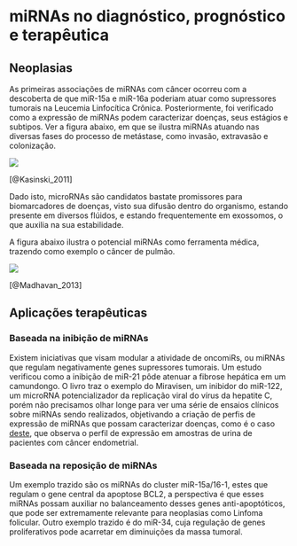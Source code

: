 # miRNAs no diagnóstico, prognóstico e terapêutica

## Neoplasias

As primeiras associações de miRNAs com câncer ocorreu com a descoberta de que miR-15a e miR-16a poderiam atuar como supressores tumorais na Leucemia Linfocítica Crônica. Posteriormente, foi verificado como a expressão de miRNAs podem caracterizar doenças, seus estágios e subtipos. Ver a figura abaixo, em que se ilustra miRNAs atuando nas diversas fases do processo de metástase, como invasão, extravasão e colonização.

![](./pics/metastasemicro.jpg)

[@Kasinski_2011]

Dado isto, microRNAs são candidatos bastate promissores para biomarcadores de doenças, visto sua difusão dentro do organismo, estando presente em diversos flúidos, e estando frequentemente em exossomos, o que auxilia na sua estabilidade.

A figura abaixo ilustra o potencial miRNAs como ferramenta médica, trazendo como exemplo o câncer de pulmão.

![](./pics/mirnasbiomark.jpg)

[@Madhavan_2013]

## Aplicações terapêuticas

### Baseada na inibição de miRNAs

Existem iniciativas que visam modular a atividade de oncomiRs, ou miRNAs que regulam negativamente genes supressores tumorais. Um estudo verificou como a inibição de miR-21 pôde atenuar a fibrose hepática em um camundongo. O livro traz o exemplo do Miravisen, um inibidor do miR-122, um microRNA potencializador da replicação viral do vírus da hepatite C, porém não precisamos olhar longe para ver uma série de ensaios clínicos sobre miRNAs sendo realizados, objetivando a criação de perfis de expressão de miRNAs que possam caracterizar doenças, como é o caso [deste](https://clinicaltrials.gov/ct2/show/NCT03824613), que observa o perfil de expressão em amostras de urina de pacientes com câncer endometrial.

### Baseada na reposição de miRNAs

Um exemplo trazido são os miRNAs do cluster miR-15a/16-1, estes que regulam o gene central da apoptose BCL2, a perspectiva é que esses miRNAs possam auxiliar no balanceamento desses genes anti-apoptóticos, que pode ser extremamente relevante para neoplasias como Linfoma folicular. Outro exemplo trazido é do miR-34, cuja regulação de genes proliferativos pode acarretar em diminuições da massa tumoral.